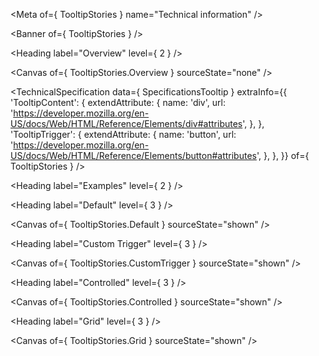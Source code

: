 
<Meta of={ TooltipStories } name="Technical information" />

<Banner of={ TooltipStories } />

<Heading label="Overview" level={ 2 } />

<Canvas of={ TooltipStories.Overview } sourceState="none" />

<TechnicalSpecification
  data={ SpecificationsTooltip }
  extraInfo={{
    'TooltipContent': {
      extendAttribute: {
        name: 'div',
        url: 'https://developer.mozilla.org/en-US/docs/Web/HTML/Reference/Elements/div#attributes',
      },
    },
    'TooltipTrigger': {
      extendAttribute: {
        name: 'button',
        url: 'https://developer.mozilla.org/en-US/docs/Web/HTML/Reference/Elements/button#attributes',
      },
    },
  }}
  of={ TooltipStories } />

<Heading label="Examples" level={ 2 } />

<Heading label="Default" level={ 3 } />

<Canvas of={ TooltipStories.Default } sourceState="shown" />

<Heading label="Custom Trigger" level={ 3 } />

<Canvas of={ TooltipStories.CustomTrigger } sourceState="shown" />

<Heading label="Controlled" level={ 3 } />

<Canvas of={ TooltipStories.Controlled } sourceState="shown" />

<Heading label="Grid" level={ 3 } />

<Canvas of={ TooltipStories.Grid } sourceState="shown" />
